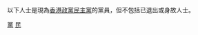 以下人士是現為[[香港政黨|香港政黨]][[民主黨_(香港)|民主黨]]的黨員，但不包括已退出或身故人士。
{{Commonscat|Democratic Party (Hong Kong)}}

[[Category:民主黨_(香港)|黨]]
[[Category:香港民主派人士|民]]